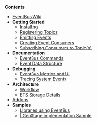 '''Contents'''
* [[Home | EventBus Wiki]]
* '''Getting Started'''
** [[Installing-Library-Package | Installing]]
** [[Creating-(Registering)-Topics | Registering Topics]]
** [[Emitting-(Dispatching)-an-Event | Emitting Events]]
** [[Creating-Event-Consumers | Creating Event Consumers]]
** [[Subscribing-Consumers-to-Topic(s) | Subscribing Consumers to Topic(s)]]
* '''Documentation'''
** [[EventBus-Commands | EventBus Commands]]
** [[EventBus.Model.Event-Data-Structure | Event Data Structure]]
* '''Debugging'''
** [[EventBus-Metrics-and-UI | EventBus Metrics and UI]]
** [[Tracing-System-Events | Tracing System Events]]
* '''Architecture'''
** [[Workflow | Workflow]]
** [[ETS-Storage-Details | ETS Storage Details]]
* [[Addons | Addons]]
* '''Samples'''
** [https://hex.pm/packages?search=depends%3Aevent_bus Libraries using EventBus]
** [https://github.com/otobus/event_bus_postgres | GenStage implementation Sample]
